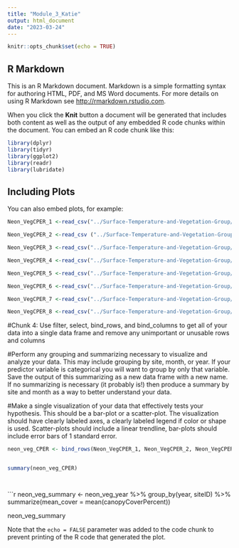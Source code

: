 ```yaml
---
title: "Module_3_Katie"
output: html_document
date: "2023-03-24"
---
```


```r
knitr::opts_chunk$set(echo = TRUE)
```

## R Markdown

This is an R Markdown document. Markdown is a simple formatting syntax for authoring HTML, PDF, and MS Word documents. For more details on using R Markdown see <http://rmarkdown.rstudio.com>.

When you click the **Knit** button a document will be generated that includes both content as well as the output of any embedded R code chunks within the document. You can embed an R code chunk like this:

```r

library(dplyr)
library(tidyr)
library(ggplot2)
library(readr) 
library(lubridate)


```

## Including Plots

You can also embed plots, for example:

```r

Neon_VegCPER_1 <-read_csv("../Surface-Temperature-and-Vegetation-Group/Surface-Temperature-Proj/Code/Vegetative_Structure_Code/CPER/Neon_VegCPER_1") 

Neon_VegCPER_2 <-read_csv ("../Surface-Temperature-and-Vegetation-Group/Surface-Temperature-Proj/Code/Vegetative_Structure_Code/CPER/Neon_VegCPER_2") 

Neon_VegCPER_3 <-read_csv("../Surface-Temperature-and-Vegetation-Group/Surface-Temperature-Proj/Code/Vegetative_Structure_Code/CPER/Neon_VegCPER_3") 

Neon_VegCPER_4 <-read_csv("../Surface-Temperature-and-Vegetation-Group/Surface-Temperature-Proj/Code/Vegetative_Structure_Code/CPER/Neon_VegCPER_4") 

Neon_VegCPER_5 <-read_csv("../Surface-Temperature-and-Vegetation-Group/Surface-Temperature-Proj/Code/Vegetative_Structure_Code/CPER/Neon_VegCPER_4")

Neon_VegCPER_6 <-read_csv("../Surface-Temperature-and-Vegetation-Group/Surface-Temperature-Proj/Code/Vegetative_Structure_Code/CPER/Neon_VegCPER_4")

Neon_VegCPER_7 <-read_csv("../Surface-Temperature-and-Vegetation-Group/Surface-Temperature-Proj/Code/Vegetative_Structure_Code/CPER/Neon_VegCPER_4")

Neon_VegCPER_8 <-read_csv("../Surface-Temperature-and-Vegetation-Group/Surface-Temperature-Proj/Code/Vegetative_Structure_Code/CPER/Neon_VegCPER_4")


```

#Chunk 4: Use filter, select, bind_rows, and bind_columns to get all of your data into a single data frame and remove any unimportant or unusable rows and columns 

#Perform any grouping and summarizing necessary to visualize and analyze your data. This may include grouping by site, month, or year. If your predictor variable is categorical you will want to group by only that variable. Save the output of this summarizing as a new data frame with a new name. If no summarizing is necessary (it probably is!) then produce a summary by site and month as a way to better understand your data. 

#Make a single visualization of your data that effectively tests your hypothesis. This should be a bar-plot or a scatter-plot. The visualization should have clearly labeled axes, a clearly labeled legend if color or shape is used. Scatter-plots should include a linear trendline, bar-plots should include error bars of 1 standard error. 

```r

neon_veg_CPER <- bind_rows(Neon_VegCPER_1, Neon_VegCPER_2, Neon_VegCPER_3, Neon_VegCPER_4, Neon_VegCPER_5, Neon_VegCPER_6, Neon_VegCPER_7, Neon_VegCPER_8)


summary(neon_veg_CPER)




```

```r
neon_veg_summary <- neon_veg_year %>%
  group_by(year, siteID) %>%
  summarize(mean_cover = mean(canopyCoverPercent))

neon_veg_summary

Note that the `echo = FALSE` parameter was added to the code chunk to prevent printing of the R code that generated the plot.
